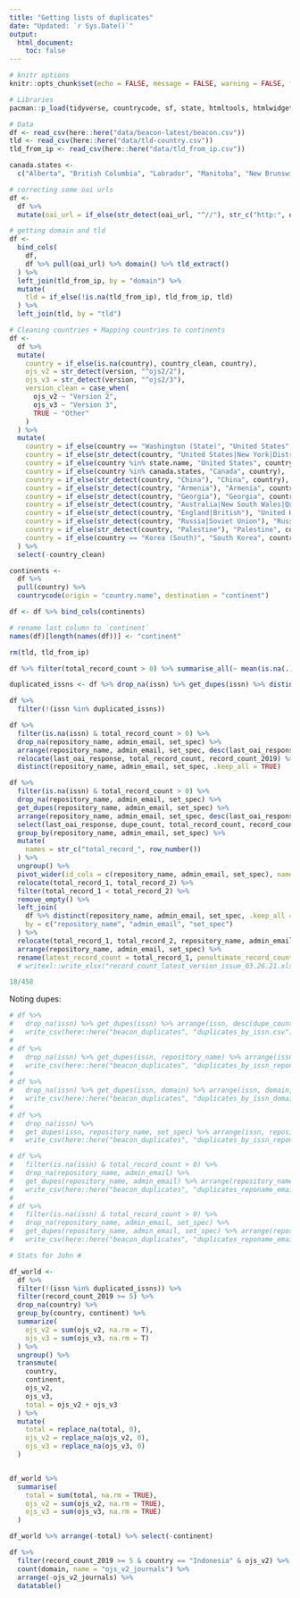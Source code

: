 ```yaml
---
title: "Getting lists of duplicates"
date: "Updated: `r Sys.Date()`"
output:
  html_document:
    toc: false
---
```



```r
# knitr options
knitr::opts_chunk$set(echo = FALSE, message = FALSE, warning = FALSE, fig.retina = 4)
```


```r
# Libraries
pacman::p_load(tidyverse, countrycode, sf, state, htmltools, htmlwidgets, urltools, janitor, DT, RColorBrewer, plotly)

# Data
df <- read_csv(here::here("data/beacon-latest/beacon.csv"))
tld <- read_csv(here::here("data/tld-country.csv"))
tld_from_ip <- read_csv(here::here("data/tld_from_ip.csv"))

canada.states <- 
  c("Alberta", "British Columbia", "Labrador", "Manitoba", "New Brunswick", "Newfoundland", "Nova Scotia", "Nunavut", "North West Terr.", "Ontario", "Prince Edward Is.", "Québec (Province)", "Saskatchewan", "Yukon")
```


```r
# correcting some oai urls
df <- 
  df %>% 
  mutate(oai_url = if_else(str_detect(oai_url, "^//"), str_c("http:", oai_url), oai_url))
```


```r
# getting domain and tld
df <- 
  bind_cols(
    df,
    df %>% pull(oai_url) %>% domain() %>% tld_extract()
  ) %>% 
  left_join(tld_from_ip, by = "domain") %>%
  mutate(
    tld = if_else(!is.na(tld_from_ip), tld_from_ip, tld)
  ) %>%
  left_join(tld, by = "tld")
```


```r
# Cleaning countries + Mapping countries to continents
df <-
  df %>% 
  mutate(
    country = if_else(is.na(country), country_clean, country),
    ojs_v2 = str_detect(version, "^ojs2/2"),
    ojs_v3 = str_detect(version, "^ojs2/3"),
    version_clean = case_when(
      ojs_v2 ~ "Version 2",
      ojs_v3 ~ "Version 3",
      TRUE ~ "Other"
    )
  ) %>% 
  mutate(
    country = if_else(country == "Washington (State)", "United States", country),
    country = if_else(str_detect(country, "United States|New York|District of Columbia"), "United States", country),
    country = if_else(country %in% state.name, "United States", country),
    country = if_else(country %in% canada.states, "Canada", country),
    country = if_else(str_detect(country, "China"), "China", country),
    country = if_else(str_detect(country, "Armenia"), "Armenia", country),
    country = if_else(str_detect(country, "Georgia"), "Georgia", country),
    country = if_else(str_detect(country, "Australia|New South Wales|Queensland|Victoria"), "Australia", country),
    country = if_else(str_detect(country, "England|British"), "United Kingdom", country),
    country = if_else(str_detect(country, "Russia|Soviet Union"), "Russia", country),
    country = if_else(str_detect(country, "Palestine"), "Palestine", country),
    country = if_else(country == "Korea (South)", "South Korea", country)
  ) %>% 
  select(-country_clean)

continents <-
  df %>%
  pull(country) %>% 
  countrycode(origin = "country.name", destination = "continent")

df <- df %>% bind_cols(continents)

# rename last column to `continent`
names(df)[length(names(df))] <- "continent"

rm(tld, tld_from_ip)

df %>% filter(total_record_count > 0) %>% summarise_all(~ mean(is.na(.)))

duplicated_issns <- df %>% drop_na(issn) %>% get_dupes(issn) %>% distinct(issn) %>% pull(issn)
```



```r
df %>% 
  filter(!(issn %in% duplicated_issns))

df %>%
  filter(is.na(issn) & total_record_count > 0) %>%
  drop_na(repository_name, admin_email, set_spec) %>%
  arrange(repository_name, admin_email, set_spec, desc(last_oai_response)) %>% 
  relocate(last_oai_response, total_record_count, record_count_2019) %>% 
  distinct(repository_name, admin_email, set_spec, .keep_all = TRUE)

df %>%
  filter(is.na(issn) & total_record_count > 0) %>%
  drop_na(repository_name, admin_email, set_spec) %>%
  get_dupes(repository_name, admin_email, set_spec) %>%
  arrange(repository_name, admin_email, set_spec, desc(last_oai_response)) %>% 
  select(last_oai_response, dupe_count, total_record_count, record_count_2019, repository_name, admin_email, set_spec, domain, oai_url) %>% 
  group_by(repository_name, admin_email, set_spec) %>% 
  mutate(
    names = str_c("total_record_", row_number())
  ) %>% 
  ungroup() %>% 
  pivot_wider(id_cols = c(repository_name, admin_email, set_spec), names_from = names, values_from = total_record_count) %>% 
  relocate(total_record_1, total_record_2) %>% 
  filter(total_record_1 < total_record_2) %>% 
  remove_empty() %>% 
  left_join(
    df %>% distinct(repository_name, admin_email, set_spec, .keep_all = T),
    by = c("repository_name", "admin_email", "set_spec")
  ) %>% 
  relocate(total_record_1, total_record_2, repository_name, admin_email, set_spec, domain, oai_url) %>% 
  arrange(repository_name, admin_email, set_spec) %>% 
  rename(latest_record_count = total_record_1, penultimate_record_count = total_record_2)
  # writexl::write_xlsx("record_count_latest_version_issue_03.26.21.xlsx")

18/458
```



Noting dupes:

```r
# df %>% 
#   drop_na(issn) %>% get_dupes(issn) %>% arrange(issn, desc(dupe_count)) %>% count(issn)
#   write_csv(here::here("beacon_duplicates", "duplicates_by_issn.csv"))
# 
# df %>% 
#   drop_na(issn) %>% get_dupes(issn, repository_name) %>% arrange(issn, repository_name, desc(dupe_count)) %>% 
#   write_csv(here::here("beacon_duplicates", "duplicates_by_issn_reponame.csv"))
# 
# df %>% 
#   drop_na(issn) %>% get_dupes(issn, domain) %>% arrange(issn, domain, desc(dupe_count)) %>% 
#   write_csv(here::here("beacon_duplicates", "duplicates_by_issn_domain.csv"))
# 
# df %>% 
#   drop_na(issn) %>% 
#   get_dupes(issn, repository_name, set_spec) %>% arrange(issn, repository_name, set_spec, desc(dupe_count)) %>% 
#   write_csv(here::here("beacon_duplicates", "duplicates_by_issn_reponame_setspec.csv"))
```


```r
# df %>% 
#   filter(is.na(issn) & total_record_count > 0) %>% 
#   drop_na(repository_name, admin_email) %>% 
#   get_dupes(repository_name, admin_email) %>% arrange(repository_name, admin_email, desc(dupe_count)) %>% 
#   write_csv(here::here("beacon_duplicates", "duplicates_reponame_email (no issn).csv"))
# 
# df %>% 
#   filter(is.na(issn) & total_record_count > 0) %>% 
#   drop_na(repository_name, admin_email, set_spec) %>% 
#   get_dupes(repository_name, admin_email, set_spec) %>% arrange(repository_name, admin_email, set_spec, desc(dupe_count)) %>% 
#   write_csv(here::here("beacon_duplicates", "duplicates_reponame_email_setspec (no issn).csv"))
```






```r
# Stats for John #

df_world <-
  df %>%
  filter(!(issn %in% duplicated_issns)) %>% 
  filter(record_count_2019 >= 5) %>% 
  drop_na(country) %>%   
  group_by(country, continent) %>% 
  summarize(
    ojs_v2 = sum(ojs_v2, na.rm = T),
    ojs_v3 = sum(ojs_v3, na.rm = T)
  ) %>% 
  ungroup() %>% 
  transmute(
    country,
    continent,
    ojs_v2,
    ojs_v3,
    total = ojs_v2 + ojs_v3
  ) %>% 
  mutate(
    total = replace_na(total, 0),
    ojs_v2 = replace_na(ojs_v2, 0),
    ojs_v3 = replace_na(ojs_v3, 0)
  )


df_world %>% 
  summarise(
    total = sum(total, na.rm = TRUE),
    ojs_v2 = sum(ojs_v2, na.rm = TRUE),
    ojs_v3 = sum(ojs_v3, na.rm = TRUE)
  )

df_world %>% arrange(-total) %>% select(-continent)

df %>%
  filter(record_count_2019 >= 5 & country == "Indonesia" & ojs_v2) %>% 
  count(domain, name = "ojs_v2_journals") %>% 
  arrange(-ojs_v2_journals) %>% 
  datatable()
```



